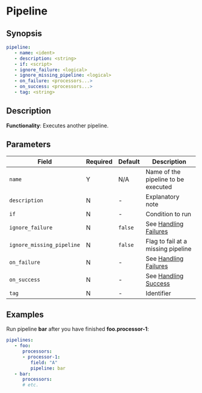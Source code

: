 # Pipeline

## Synopsis

```yaml {2}
pipeline:
   - name: <ident>
   - description: <string>
   - if: <script>
   - ignore_failure: <logical>
   - ignore_missing_pipeline: <logical>
   - on_failure: <processors...>
   - on_success: <processors...>
   - tag: <string>
```

## Description

**Functionality**: Executes another pipeline.

## Parameters

|Field|Required|Default|Description|
|---|---|---|---|
|`name`|Y|N/A|Name of the pipeline to be executed|
|`description`|N|-|Explanatory note|
|`if`|N|-|Condition to run|
|`ignore_failure`|N|`false`|See [Handling Failures](../handling-failures.mdx)|
|`ignore_missing_pipeline`|N|`false`|Flag to fail at a missing pipeline|
|`on_failure`|N|-|See [Handling Failures](../handling-failures.mdx)|
|`on_success`|N|-|See [Handling Success](../handling-success.mdx)|
|`tag`|N|-|Identifier|

## Examples

Run pipeline **bar** after you have finished **foo.processor-1**:

```yaml
pipelines:
   - foo:
      processors:
      - processor-1:
         field: "A"
         pipeline: bar
   - bar:
      processors:
      # etc.
```
